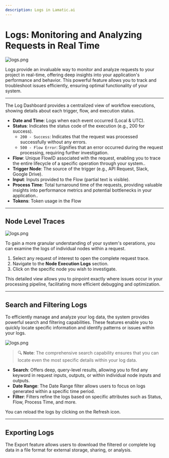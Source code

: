 ```yaml
---
description: Logs in Lamatic.ai
---
```




# **Logs: Monitoring and Analyzing Requests in Real Time**

![logs.png](./img/logs.webp)

Logs provide an invaluable way to monitor and analyze requests to your project in real-time, offering deep insights into your application's performance and behavior. This powerful feature allows you to track and troubleshoot issues efficiently, ensuring optimal functionality of your system.

---

The Log Dashboard provides a centralized view of workflow executions, showing details about each trigger, flow, and execution status.

- **Date and Time**: Logs when each event occurred (Local & UTC).
- **Status**: Indicates the status code of the execution (e.g., 200 for success).
  - `200 - Success`: Indicates that the request was processed successfully without any errors.
  - `500 - Flow Error`: Signifies that an error occurred during the request processing, requiring further investigation.
- **Flow**: Unique FlowID associated with the request, enabling you to trace the entire lifecycle of a specific operation through your system..
- **Trigger Node**: The source of the trigger (e.g., API Request, Slack, Google Drive).
- **Input**: Inputs provided to the Flow (partial text is visible).
- **Process Time**:  Total turnaround time of the requests, providing valuable insights into performance metrics and potential bottlenecks in your application..
- **Tokens**: Token usage in the Flow

---

## **Node Level Traces**

![logs.png](./img/log-view.webp)

To gain a more granular understanding of your system's operations, you can examine the logs of individual nodes within a request.

1. Select any request of interest to open the complete request trace.
2. Navigate to the **Node Execution Logs** section.
3. Click on the specific node you wish to investigate.

This detailed view allows you to pinpoint exactly where issues occur in your processing pipeline, facilitating more efficient debugging and optimization.

---

## **Search and Filtering Logs**

To efficiently manage and analyze your log data, the system provides powerful search and filtering capabilities. These features enable you to quickly locate specific information and identify patterns or issues within your logs.

![logs.png](./img/logs-filter.png)
> 🔍 **Note**: The comprehensive search capability ensures that you can locate even the most specific details within your log data.

- **Search**: Offers deep, query-level results, allowing you to find any keyword in request inputs, outputs, or within individual node inputs and outputs.
- **Date Range**: The Date Range filter allows users to focus on logs generated within a specific time period.
- **Filter**: Filters refine the logs based on specific attributes such as Status, Flow, Process Time, and more.

You can reload the logs by clicking on the Refresh icon.

---

## **Exporting Logs**

The Export feature allows users to download the filtered or complete log data in a file format for external storage, sharing, or analysis.